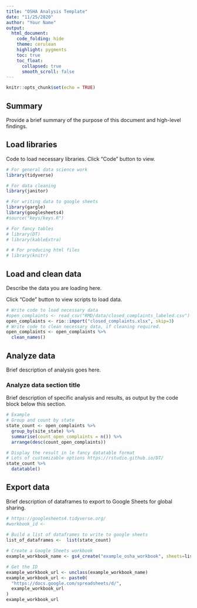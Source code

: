 ```yaml
---
title: "OSHA Analysis Template"
date: "11/25/2020"
author: "Your Name"
output:
  html_document:
    code_folding: hide
    theme: cerulean
    highlight: pygments
    toc: true
    toc_float:
      collapsed: true
      smooth_scroll: false
---
```


```r
knitr::opts_chunk$set(echo = TRUE)
```

## Summary

Provide a brief summary of the purpose of this document and high-level findings.

## Load libraries

Code to load necessary libraries. Click "Code" button to view.

```r
# For general data science work
library(tidyverse)

# For data cleaning
library(janitor)

# For writing data to google sheets
library(gargle)
library(googlesheets4)
#source("keys/keys.R")

# For fancy tables
# library(DT)
# library(kableExtra)

# # For producing html files
# library(knitr)

```

## Load and clean data

Describe the data you are loading here. 

Click "Code" button to view scripts to load data.

```r

# Write code to load necessary data 
#open_complaints <- read_csv("RMD/data/closed_complaints_labeled.csv")
open_complaints <- rio::import("closed_complaints.xlsx", skip=3)
# Write code to clean necessary data, if cleaning required. 
open_complaints <- open_complaints %>%
  clean_names()
```

## Analyze data

Brief description of analysis goes here. 

### Analyze data section title

Brief description of specific analysis and results, as output by the code block below this section. 

```r

# Example
# Group and count by state
state_count <- open_complaints %>%
  group_by(site_state) %>%
  summarise(count_open_complaints = n()) %>%
  arrange(desc(count_open_complaints))

# Display the result in le fancy datatable format
# Lots of customizable options https://rstudio.github.io/DT/
state_count %>%
  datatable()

```

## Export data

Brief description of dataframes to export to Google Sheets for global sharing. 

```r
# https://googlesheets4.tidyverse.org/
#workbook_id <- 
  
# Build a list of dataframes to write to google sheets
list_of_dataframes <-  list(state_count)

# Create a Google Sheets workbook
example_workbook_name <- gs4_create("example_osha_workbook", sheets=list_of_dataframes)

# Get the ID
example_workbook_url <- unclass(example_workbook_name)
example_workbook_url <- paste0(
  "https://docs.google.com/spreadsheets/d/",
  example_workbook_url
)
example_workbook_url





```
